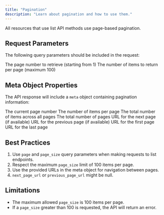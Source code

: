```yaml
---
title: "Pagination"
description: "Learn about pagination and how to use them."
---
```


All resources that use list API methods use page-based pagination.

## Request Parameters

The following query parameters should be included in the request:

<ParamField query="page" type="number" default="none" required>
  The page number to retrieve (starting from 1)
</ParamField>

<ParamField query="page_size" type="number" default="10">
  The number of items to return per page (maximum 100)
</ParamField>

## Meta Object Properties

The API response will include a `meta` object containing pagination information:

<ResponseField name="current_page" type="number" required>
  The current page number
</ResponseField>

<ResponseField name="page_size" type="number" required>
  The number of items per page
</ResponseField>

<ResponseField name="total_items" type="number" required>
  The total number of items across all pages
</ResponseField>

<ResponseField name="total_pages" type="number" required>
  The total number of pages
</ResponseField>

<ResponseField name="next_page_url" type="string" optional>
  URL for the next page (if available)
</ResponseField>

<ResponseField name="previous_page_url" type="string" optional>
  URL for the previous page (if available)
</ResponseField>

<ResponseField name="first_page_url" type="string" required>
  URL for the first page
</ResponseField>

<ResponseField name="last_page_url" type="string" required>
  URL for the last page
</ResponseField>

## Best Practices

1. Use `page` and `page_size` query parameters when making requests to list endpoints.
2. Respect the maximum `page_size` limit of 100 items per page.
3. Use the provided URLs in the meta object for navigation between pages.
4. `next_page_url` or `previous_page_url` might be null.

## Limitations

- The maximum allowed `page_size` is 100 items per page.
- If a `page_size` greater than 100 is requested, the API will return an error.